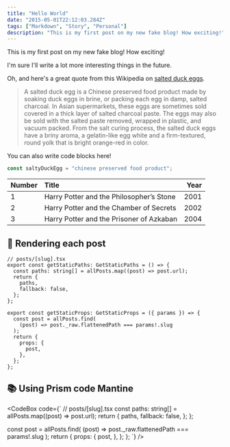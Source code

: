 ```yaml
---
title: "Hello World"
date: "2015-05-01T22:12:03.284Z"
tags: ["Markdown", "Story", "Personal"]
description: "This is my first post on my new fake blog! How exciting!"
---
```


This is my first post on my new fake blog! How exciting!

I'm sure I'll write a lot more interesting things in the future.

Oh, and here's a great quote from this Wikipedia on
[salted duck eggs](https://en.wikipedia.org/wiki/Salted_duck_egg).

> A salted duck egg is a Chinese preserved food product made by soaking duck
> eggs in brine, or packing each egg in damp, salted charcoal. In Asian
> supermarkets, these eggs are sometimes sold covered in a thick layer of salted
> charcoal paste. The eggs may also be sold with the salted paste removed,
> wrapped in plastic, and vacuum packed. From the salt curing process, the
> salted duck eggs have a briny aroma, a gelatin-like egg white and a
> firm-textured, round yolk that is bright orange-red in color.

You can also write code blocks here!

```js
const saltyDuckEgg = "chinese preserved food product";
```

| Number | Title                                    | Year |
| :----- | :--------------------------------------- | ---: |
| 1      | Harry Potter and the Philosopher’s Stone | 2001 |
| 2      | Harry Potter and the Chamber of Secrets  | 2002 |
| 3      | Harry Potter and the Prisoner of Azkaban | 2004 |

## 🚀 Rendering each post

```tsx
// posts/[slug].tsx
export const getStaticPaths: GetStaticPaths = () => {
  const paths: string[] = allPosts.map((post) => post.url);
  return {
    paths,
    fallback: false,
  };
};

export const getStaticProps: GetStaticProps = ({ params }) => {
  const post = allPosts.find(
    (post) => post._raw.flattenedPath === params!.slug
  );
  return {
    props: {
      post,
    },
  };
};
```

## 📚 Using Prism code Mantine

<CodeBox
  code={`
    // posts/[slug].tsx
  const paths: string[] = allPosts.map((post) => post.url);
  return {
    paths,
    fallback: false,
  };
};

  const post = allPosts.find(
    (post) => post._raw.flattenedPath === params!.slug
  );
  return {
    props: {
      post,
    },
  };
};
  `}
 />
